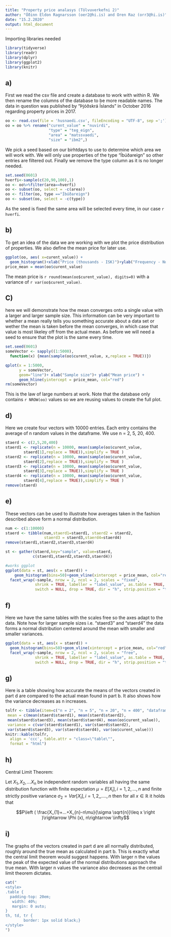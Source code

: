```yaml
---
title: "Property price analasys (Tölvuverkefni 2)"
author: "Óðinn Eldon Ragnarsson (oer2@hi.is) and Oren Raz (orr3@hi.is)"
date: "15.2.2020"
output: html_document
---
```

Importing libraries needed
```r
library(tidyverse)
library(readr)
library(dplyr)
library(ggplot2)
library(knitr)
```

## a)
First we read the csv file and create a database to work with within R. We then rename the columns of the database to be more readable names. The data in question was published by "Þjóðskrá Íslands" in October 2016 regarding property prices in 2017.
```r
oo <- read.csv(file = 'husnaedi.csv', fileEncoding = "UTF-8", sep =';')
oo = oo %>% rename("curent_value" = "nuvirdi",
                   "type" = "teg_eign",
                   "area" = "matssvaedi",
                   "size" = "ibm2",)
```

We pick a seed based on our birhtdays to use to determine which area we will work with. We will only use properties of the type "Íbúðareign" so other entries are filtered out. Finally we remove the type column as it is no longer needed.

```r
set.seed(0601)
hverfi<-sample(c(20,90,100),1)
oo <- oo%>%filter(area==hverfi)
oo <- subset(oo, select = -c(area))
oo <- filter(oo, type =="Íbúðareign")
oo <- subset(oo, select = -c(type))
```

As the seed is fixed the same area will be selected every time, in our case `r hverfi`. 


## b)
To get an idea of the data we are working with we plot the price distribution of properties. We also define the mean price for later use.

```r
ggplot(oo, aes( x=curent_value)) + 
  geom_histogram()+xlab("Price (thousands - ISK)")+ylab("Frequency - Number of properties")
price_mean = mean(oo$curent_value)
```

The mean price is `r round(mean(oo$curent_value), digits=0)` with a variance of `r var(oo$curent_value)`. 

## C)
here we will demonstrate how the mean converges onto a single value with a larger and larger sample size. This information can be very important to whether a mean really tells you something accurate about a data set or wether the mean is taken before the mean converges, in which case that value is most likeley off from the actual mean. As before we will need a seed to ensure that the plot is the same every time. 

```r
set.seed(0601)
someVector <- sapply((1:5000),
  function(x) {mean(sample(oo$curent_value, x,replace = TRUE))})      

qplot(x = 1:5000,
      y = someVector,
      geom="line")+ xlab("Sample size")+ ylab("Mean price") +
      geom_hline(yintercept = price_mean, col="red")
rm(someVector)
```

This is the law of large numbers at work. Note that the database only contains `r NROW(oo)` values so we are reusing values to create the full plot.


## d)
Here we create four vectors with 10000 entries. Each entry contains the average of n random values in the dataframe. We use n = 2, 5, 20, 400.

```r
staerd <- c(2,5,20,400)
staerd1 <- replicate(n = 10000, mean(sample(oo$curent_value,
        staerd[1],replace = TRUE)),simplify = TRUE )
staerd2 <- replicate(n = 10000, mean(sample(oo$curent_value,
        staerd[2],replace = TRUE)),simplify = TRUE ) 
staerd3 <- replicate(n = 10000, mean(sample(oo$curent_value,
        staerd[3],replace = TRUE)),simplify = TRUE )
staerd4 <- replicate(n = 10000, mean(sample(oo$curent_value,
        staerd[4],replace = TRUE)),simplify = TRUE )
remove(staerd)
```

## e)
These vectors can be used to illustrate how averages taken in the fashion described above form a normal distribution.

```r
num <- c(1:10000)
staerd <- tibble(num,staerd1=staerd1, staerd2 = staerd2,
                 staerd3 = staerd3,staerd4=staerd4)
remove(staerd1,staerd2,staerd3,staerd4)

st <- gather(staerd,key="sample", value=staerd,
            c(staerd1,staerd2,staerd3,staerd4))

#works ggplot
ggplot(data = st, aes(x = staerd)) +
    geom_histogram(bins=50)+geom_vline(xintercept = price_mean, col="red")+ ##facet_wrap(~sample)
  facet_wrap(~sample, nrow = 2, ncol = 2, scales = "fixed",
             shrink = TRUE, labeller = "label_value", as.table = TRUE,
             switch = NULL, drop = TRUE, dir = "h", strip.position = "top")
```


## f)
Here we have the same tables with the scales free so the axes adapt to the data. Note how for larger sample sizes i.e. "staerd3" and "staerd4" the data forms a normal distribution centered around the mean with smaller and smaller variances. 

```r
ggplot(data = st, aes(x = staerd)) +
  geom_histogram(bins=50)+geom_vline(xintercept = price_mean, col="red")+
  facet_wrap(~sample, nrow = 2, ncol = 2, scales = "free",
             shrink = TRUE, labeller = "label_value", as.table = TRUE,
             switch = NULL, drop = TRUE, dir = "h", strip.position = "top")
```


## g)
Here is a table showing how accurate the means of the vectors created in part d are compared to the actual mean found in part b. It also shows how the variance decreases as n increases.
```r
tolfr <- tibble(item=c("n = 2", "n = 5", "n = 20", "n = 400", "dataframe"),
 mean = c(mean(staerd$staerd1), mean(staerd$staerd2),
 mean(staerd$staerd3), mean(staerd$staerd4), mean(oo$curent_value)),
 variance = c(var(staerd$staerd1), var(staerd$staerd2),
 var(staerd$staerd3), var(staerd$staerd4), var(oo$curent_value)))
knitr::kable(tolfr,
  align = 'ccc', table.attr = "class=\"table\"", 
  format = "html")
```

## h)
Central Limit Theorem:

Let $X_1, X_2, . . .X_n$ be
independent random variables all having the same distribution function with ﬁnite expectation $\mu=E[X_i], i=1,2,...,n$ and ﬁnite strictly positive variance $\sigma_2=Var[X_i], i=1,2,,....,n$ then for all $x\in \mathbb{R}$ it holds that

$$P\left ( \frac{X_{1}+...+X_{n}-n\mu}{\sigma \sqrt{n}}\leq x \right )\rightarrow \Phi (x), n\rightarrow \infty$$

## i)

The graphs of the vectors created in part d are all normally distributed, roughly around the true mean as calculated in part b. This is exactly what the central limit theorem would suggest happens. With larger n the values the peak of the expected value of the normal distributions approach the true mean. With larger n values the variance also decreases as the centrail limit theorem dictates.






```r
cat("
<style>
.table {
  padding-top: 20em;
   width: 40%;
   margin: 0 auto;
}
th, td, tr {
        border: 1px solid black;}
</style>
")
```